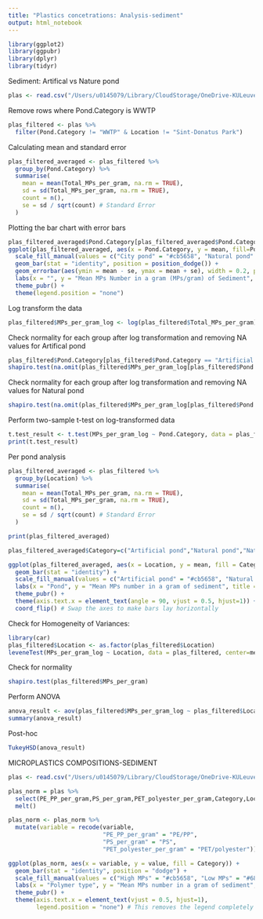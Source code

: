 ```yaml
---
title: "Plastics concetrations: Analysis-sediment"
output: html_notebook
---
```


```r
library(ggplot2)
library(ggpubr)
library(dplyr)
library(tidyr)
```

Sediment: Artifical vs Nature pond
```r
plas <- read.csv("/Users/u0145079/Library/CloudStorage/OneDrive-KULeuven/Desktop/PlasticDaphnia/Publication/tables/MPs_measurments_Sediment.csv")
```

Remove rows where Pond.Category is WWTP
```r
plas_filtered <- plas %>%
  filter(Pond.Category != "WWTP" & Location != "Sint-Donatus Park")
```

Calculating mean and standard error
```r
plas_filtered_averaged <- plas_filtered %>%
  group_by(Pond.Category) %>%
  summarise(
    mean = mean(Total_MPs_per_gram, na.rm = TRUE),
    sd = sd(Total_MPs_per_gram, na.rm = TRUE),
    count = n(),
    se = sd / sqrt(count) # Standard Error
  )
```

Plotting the bar chart with error bars

```r

plas_filtered_averaged$Pond.Category[plas_filtered_averaged$Pond.Category == "Artificial pond"] <- "City pond"
ggplot(plas_filtered_averaged, aes(x = Pond.Category, y = mean, fill=Pond.Category)) +
  scale_fill_manual(values = c("City pond" = "#cb5658", "Natural pond" = "#6885d0")) +
  geom_bar(stat = "identity", position = position_dodge()) +
  geom_errorbar(aes(ymin = mean - se, ymax = mean + se), width = 0.2, position = position_dodge(0.9)) +
  labs(x = "", y = "Mean MPs Number in a gram (MPs/gram) of Sediment", title = "Pond sediment samples") +
  theme_pubr() +
  theme(legend.position = "none")
```

Log transform the data

```r
plas_filtered$MPs_per_gram_log <- log(plas_filtered$Total_MPs_per_gram)
```

Check normality for each group after log transformation and removing NA values for Artifical pond
```r
plas_filtered$Pond.Category[plas_filtered$Pond.Category == "Artificial pond"] <- "City pond"
shapiro.test(na.omit(plas_filtered$MPs_per_gram_log[plas_filtered$Pond.Category == "City pond"]))
```

Check normality for each group after log transformation and removing NA values for Natural pond
```r
shapiro.test(na.omit(plas_filtered$MPs_per_gram_log[plas_filtered$Pond.Category == "Natural pond"]))
```

Perform two-sample t-test on log-transformed data
```r
t.test_result <- t.test(MPs_per_gram_log ~ Pond.Category, data = plas_filtered, var.equal = TRUE)
print(t.test_result)
```
Per pond analysis


```r
plas_filtered_averaged <- plas_filtered %>%
  group_by(Location) %>%
  summarise(
    mean = mean(Total_MPs_per_gram, na.rm = TRUE),
    sd = sd(Total_MPs_per_gram, na.rm = TRUE),
    count = n(),
    se = sd / sqrt(count) # Standard Error
  )

print(plas_filtered_averaged)
```

```r

plas_filtered_averaged$Category=c("Artificial pond","Natural pond","Natural pond","Natural pond","Natural pond","Artificial pond","Natural pond","Natural pond","Natural pond","Natural pond")

ggplot(plas_filtered_averaged, aes(x = Location, y = mean, fill = Category)) +
  geom_bar(stat = "identity") +
  scale_fill_manual(values = c("Artificial pond" = "#cb5658", "Natural pond" = "#6885d0")) +
  labs(x = "Pond", y = "Mean MPs number in a gram of sediment", title = "") +
  theme_pubr() +
  theme(axis.text.x = element_text(angle = 90, vjust = 0.5, hjust=1)) +
  coord_flip() # Swap the axes to make bars lay horizontally

```

Check for Homogeneity of Variances:
```r
library(car)
plas_filtered$Location <- as.factor(plas_filtered$Location)
leveneTest(MPs_per_gram_log ~ Location, data = plas_filtered, center=mean)
```
Check for normality
```r
shapiro.test(plas_filtered$MPs_per_gram)
```

Perform ANOVA
```r
anova_result <- aov(plas_filtered$MPs_per_gram_log ~ plas_filtered$Location)
summary(anova_result)
```

Post-hoc
```r
TukeyHSD(anova_result)
```

MICROPLASTICS COMPOSITIONS-SEDIMENT
```r
plas <- read.csv("/Users/u0145079/Library/CloudStorage/OneDrive-KULeuven/Desktop/PlasticDaphnia/Publication/tables/Plastic-composition-Sediment.csv")

plas_norm = plas %>%
  select(PE_PP_per_gram,PS_per_gram,PET_polyester_per_gram,Category,Location) %>%
  melt()

plas_norm <- plas_norm %>%
  mutate(variable = recode(variable, 
                           "PE_PP_per_gram" = "PE/PP",
                           "PS_per_gram" = "PS",
                           "PET_polyester_per_gram" = "PET/polyester"))

ggplot(plas_norm, aes(x = variable, y = value, fill = Category)) +
  geom_bar(stat = "identity", position = "dodge") +
  scale_fill_manual(values = c("High MPs" = "#cb5658", "Low MPs" = "#6885d0")) +
  labs(x = "Polymer type", y = "Mean MPs number in a gram of sediment", title = "") +
  theme_pubr() +
  theme(axis.text.x = element_text(vjust = 0.5, hjust=1),
        legend.position = "none") # This removes the legend completely

```

